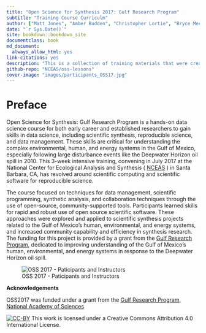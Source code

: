 ```yaml
--- 
title: "Open Science for Synthesis 2017: Gulf Research Program"
subtitle: "Training Course Curriculm"
author: ["Matt Jones", "Amber Budden", "Christopher Lortie", "Bryce Mecum", "Julien Brun", "Leah Wasser", "Tracy Teal"]
date: "`r Sys.Date()`"
site: bookdown::bookdown_site
documentclass: book
md_document:
  always_allow_html: yes
link-citations: yes
description: "This is a collection of training materials that were created and used for the Open Science for Synthesis 2017: Gulf Research Program summer training institute, hosted at the National Center for Ecological Analysis and Synthesis on July 2017"
github-repo: "NCEAS/oss-lessons"
cover-image: "images/participants_OSS17.jpg"
---
```


# Preface

Open Science for Synthesis: Gulf Research Program is a hands-on data science course for both early career and established researchers to gain skills in data science, including scientific synthesis, reproducible science, and data management. These skills are critical for understanding the complex environmental, human, and energy systems in the Gulf of Mexico, especially following large disturbance events like the Deepwater Horizon oil spill in 2010. This 3-week intensive training, convening in July 2017 at the National Center for Ecological Analysis and Synthesis ( [NCEAS](https://www.nceas.ucsb.edu) ) in Santa Barbara, CA, has revolved around scientific computing and scientific software for reproducible science.
 
The course focused on techniques for data management, scientific programming, synthetic analysis, and collaboration techniques through the use of open-source, community-supported tools. Participants learned skills for rapid and robust use of open source scientific software. These approaches were explored and applied to scientific synthesis projects related to the Gulf of Mexico’s human, environmental, and energy systems, and increased community capability and efficiency in synthesis research. The funding for this project is provided by a grant from the [Gulf Research Program](http://www.nationalacademies.org/gulf/about/), dedicated to improving understanding of the Gulf of Mexico’s human, environmental, and energy systems in response to the Deepwater Horizon oil spill.

![OSS 2017 - Paticipants and Instructors](images/participants_OSS17.jpg)


**Acknowledgements**

OSS2017 was funded under a grant from the [Gulf Research Program, National Academy of Sciences](http://www.nationalacademies.org/gulf/index.html)

[![CC-BY](images/ccby.png)](http://creativecommons.org/licenses/by/4.0/) This work is licensed under a Creative Commons Attribution 4.0 International License.

